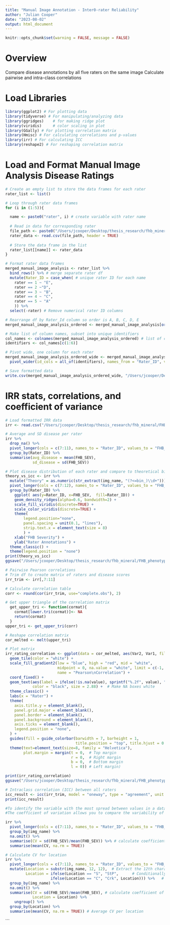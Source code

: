 ```yaml
---
title: "Manual Image Annotation - Inter0-rater Reliability"
author: "Julian Cooper"
date: "2023-08-02"
output: html_document
---
```


```r
knitr::opts_chunk$set(warning = FALSE, message = FALSE) 
```

# Overview
Compare disease annotations by all five raters on the same image
Calculate pairwise and intra-class correlations

# Load Libraries
```r

library(ggplot2) # For plotting data
library(tidyverse) # For manipulating/analyzing data
library(ggridges)    # for making ridge plot
library(viridis)     # color scaling in plot
library(GGally) # For plotting correlation matrix
library(Hmisc) # For calculating correlations and p-values
library(irr) # For calculating ICC
library(reshape2) # For reshaping correlation matrix

```

# Load and Format Manual Image Analysis Disease Ratings
```r

# Create an empty list to store the data frames for each rater
rater_list <- list()

# Loop through rater data frames
for (i in (1:5)){

  name <- paste0("rater", i) # create variable with rater name
  
  # Read in data for corresponding rater
  file_path <- paste0("/Users/jcooper/Desktop/thesis_research/fhb_mineral/FHB_phenotyping_pipeline/manual_image_annotation/inter_rater_reliability_annotations/data/raw_data/", name, ".csv")
  rater_data <- read.csv(file_path, header = TRUE)
  
  # Store the data frame in the list
  rater_list[[name]] <- rater_data
}

# Format rater data frames
merged_manual_image_analysis <- rater_list %>%
  bind_rows() %>% # merge separate rater df
  mutate(Rater_ID = case_when( # unique rater ID for each name
    rater == 1 ~ "E",
    rater == 2 ~"D",
    rater == 3 ~ "B",
    rater == 4 ~ "C",
    rater == 5 ~ "A"
    )) %>%
  select(-rater) # Remove numerical rater ID columns

# Rearrange df by Rater_Id column so order is A, B, C, D, E
merged_manual_image_analysis_ordered <- merged_manual_image_analysis[order(merged_manual_image_analysis$Rater_ID),]

# Make list of column names, subset into unique identifiers
col_names <- colnames(merged_manual_image_analysis_ordered) # list of column names
identifiers <- col_names[c(1:6)]

# Pivot wide, one column for each rater
merged_manual_image_analysis_ordered_wide <- merged_manual_image_analysis_ordered %>%
  pivot_wider(id_cols = all_of(identifiers), names_from = "Rater_ID", values_from = "fhb_perc" )

# Save formatted data
write.csv(merged_manual_image_analysis_ordered_wide, "/Users/jcooper/Desktop/thesis_research/fhb_mineral/FHB_phenotyping_pipeline/manual_image_annotation/inter_rater_reliability_annotations/data/2022/wheat2022_mia_inter_rater_reliabilit.csv", row.names = FALSE)

```

# IRR stats, correlations, and coefficient of variance
```r

# Load formatted IRR data
irr <- read.csv("/Users/jcooper/Desktop/thesis_research/fhb_mineral/FHB_phenotyping_pipeline/manual_image_annotation/inter_rater_reliability_annotations/data/2022/wheat2022_mia_inter_rater_reliabilit.csv")

# Average and SD disease per rater
irr %>%
  drop_na() %>%
  pivot_longer(cols = c(7:11), names_to = "Rater_ID", values_to = "FHB_SEV") %>%
  group_by(Rater_ID) %>%
  summarise(avg_disease = mean(FHB_SEV),
            sd_disease = sd(FHB_SEV))

# Plot disease distribution of each rater and compare to theoretical bins used for image selection
theory_vs_icc <- irr %>%
  mutate("Theory" = as.numeric(str_extract(img_name, "(?<=bin_)\\d+"))) %>% # Parse image file name, pull out theoretical disease from bin #
  pivot_longer(cols = c(7:12), names_to = "Rater_ID", values_to = "FHB_SEV") %>%
  group_by(Rater_ID) %>%
    ggplot( aes(y=Rater_ID, x=FHB_SEV,  fill=Rater_ID)) +
    geom_density_ridges(alpha=0.6, bandwidth=2) +
    scale_fill_viridis(discrete=TRUE) +
    scale_color_viridis(discrete=TRUE) +
    theme(
        legend.position="none",
        panel.spacing = unit(0.1, "lines"),
        strip.text.x = element_text(size = 8)
        ) +
    xlab("FHB Severity") +
    ylab("Rater Annotations") +
  theme_classic() +
  theme(legend.position = "none")
print(theory_vs_icc)
ggsave("/Users/jcooper/Desktop/thesis_research/fhb_mineral/FHB_phenotyping_pipeline/manual_image_annotation/inter_rater_reliability_annotations/results/irr_theoretical_actual_disease_distribution.jpg", plot = theory_vs_icc, width=6, height=4)

# Pairwise Pearson correlations
# Trim df to create matrix of raters and disease scores
irr_trim <- irr[,7:11] 

# Calculate correlation table
corr <- round(cor(irr_trim, use="complete.obs"), 2)

# Get upper triangle of the correlation matrix
  get_upper_tri <- function(cormat){
    cormat[lower.tri(cormat)]<- NA
    return(cormat)
  }
upper_tri <- get_upper_tri(corr)

# Reshape correlation matrix
cor_melted <- melt(upper_tri)

# Plot matrix
irr_rating_correlation <- ggplot(data = cor_melted, aes(Var2, Var1, fill = value)) +
  geom_tile(color = "white") +
  scale_fill_gradient2(low = "blue", high = "red", mid = "white",
                       midpoint = 0, na.value = "white", limit = c(-1, 1), space = "Lab",
                       name = "Pearson\nCorrelation") +
  coord_fixed() +
  geom_text(aes(label = ifelse(!is.na(value), sprintf("%.2f", value), "")),
            color = "black", size = 2.88) +  # Make NA boxes white
  theme_classic() +
  labs(x = "Rater") +
  theme(
    axis.title.y = element_blank(),
    panel.grid.major = element_blank(),
    panel.border = element_blank(),
    panel.background = element_blank(),
    axis.ticks = element_blank(),
    legend.position = "none",
  ) +
  guides(fill = guide_colorbar(barwidth = 7, barheight = 1,
                               title.position = "top", title.hjust = 0.5)) +
  theme(text=element_text(size=8, family = "Helvetica"),
        plot.margin = margin(t = 0,  # Top margin
                             r = 0,  # Right margin
                             b = 0,  # Bottom margin
                             l = 0)) # Left margin)

print(irr_rating_correlation)
ggsave("/Users/jcooper/Desktop/thesis_research/fhb_mineral/FHB_phenotyping_pipeline/manual_image_annotation/inter_rater_reliability_annotations/results/irr_rating_correlation.png", plot = ica_rating_correlation, height = 5, width = 5)

# Intraclass correlation (ICC) between all raters
icc_result <- icc(irr_trim, model = "oneway", type = "agreement", unit = "single")
print(icc_result)

#To identify the variable with the most spread between values in a data frame, you can use a measure of variability or dispersion. One commonly used statistic for this purpose is the coefficient of variation (CV), which is the ratio of the standard deviation to the mean.
#The coefficient of variation allows you to compare the variability of different variables, even if they are measured in different units or have different scales. A higher coefficient of variation indicates that the variable has a larger spread or variability between its values.

irr %>%
  pivot_longer(cols = c(7:11), names_to = "Rater_ID", values_to = "FHB_SEV") %>%
  group_by(img_name) %>%
  na.omit() %>%
  summarise(CV = sd(FHB_SEV)/mean(FHB_SEV)) %>% # calculate coefficient of variation for each image
  summarise(mean(CV, na.rm = TRUE))

# Calculate CV for location
irr %>%
  pivot_longer(cols = c(7:11), names_to = "Rater_ID", values_to = "FHB_SEV") %>%
  mutate(Location = substr(img_name, 12, 12),  # Extract the 12th character, S for Saint_Paul or C for Crookston
         Location = ifelse(Location == "S", "StP",      # Conditionally replace 'S' with 'StP'
                    ifelse(Location == "C", "Crk", Location))) %>%   # Conditionally replace 'C' with 'Crk'
  group_by(img_name) %>%
  na.omit() %>%
  summarise(CV = sd(FHB_SEV)/mean(FHB_SEV), # calculate coefficient of variation for each image
            Location = Location) %>% 
    ungroup() %>%
  group_by(Location) %>%
  summarise(mean(CV, na.rm = TRUE)) # Average CV per location

```
```